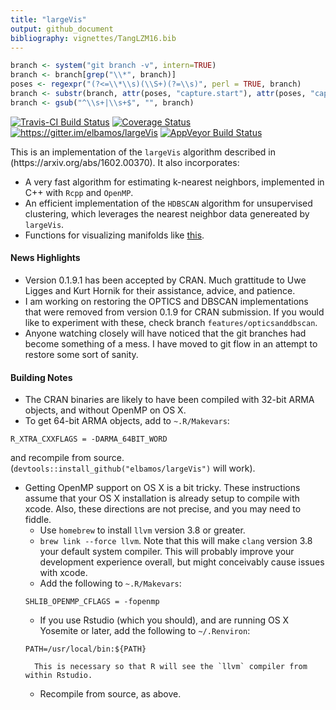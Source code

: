```yaml
---
title: "largeVis"
output: github_document
bibliography: vignettes/TangLZM16.bib
---
```

```r
branch <- system("git branch -v", intern=TRUE)
branch <- branch[grep("\\*", branch)]
poses <- regexpr("(?<=\\*\\s)(\\S+)(?=\\s)", perl = TRUE, branch)
branch <- substr(branch, attr(poses, "capture.start"), attr(poses, "capture.start") + attr(poses, "capture.length"))
branch <- gsub("^\\s+|\\s+$", "", branch)
```
[![Travis-CI Build Status](https://travis-ci.org/elbamos/largeVis.svg?branch=master)](https://travis-ci.org/elbamos/largeVis)
[![Coverage Status](https://img.shields.io/codecov/c/github/elbamos/largeVis/master.svg)](https://codecov.io/gh/elbamos/largeVis/branch/master) [![https://gitter.im/elbamos/largeVis](https://badges.gitter.im/elbamos/largeVis.svg)](https://gitter.im/elbamos/largeVis?utm_source=badge&utm_medium=badge&utm_campaign=pr-badge&utm_content=badge)
[![AppVeyor Build Status](https://ci.appveyor.com/api/projects/status/github/elbamos/largeVis?branch=master&svg=true)](https://ci.appveyor.com/project/elbamos/largeVis?branch=master)

This is an implementation of the `largeVis` algorithm described in (https://arxiv.org/abs/1602.00370).  It also incorporates:

*	A very fast algorithm for estimating k-nearest neighbors, implemented in C++ with `Rcpp` and `OpenMP`.
* An efficient implementation of the `HDBSCAN` algorithm for unsupervised clustering, which leverages the nearest neighbor data genereated by `largeVis`. 
* Functions for visualizing manifolds like [this](http://cs.stanford.edu/people/karpathy/cnnembed/).

#### News Highlights
* Version 0.1.9.1 has been accepted by CRAN. Much grattitude to Uwe Ligges and Kurt Hornik for their assistance, advice, and patience. 
* I am working on restoring the OPTICS and DBSCAN implementations that were removed from version 0.1.9 for CRAN submission. If you would like to experiment with these, check branch `features/opticsanddbscan`. 
* Anyone watching closely will have noticed that the git branches had become something of a mess.  I have moved to git flow in an attempt to restore some sort of sanity.  

#### Building Notes

* The CRAN binaries are likely to have been compiled with 32-bit ARMA objects, and without OpenMP on OS X. 
* To get 64-bit ARMA objects, add to `~.R/Makevars`:
```
R_XTRA_CXXFLAGS = -DARMA_64BIT_WORD
```
and recompile from source. (`devtools::install_github("elbamos/largeVis")` will work). 

* Getting OpenMP support on OS X is a bit tricky. These instructions assume that your OS X installation is already setup to compile with xcode. Also, these directions are not precise, and you may need to fiddle. 
    - Use `homebrew` to install `llvm` version 3.8 or greater.
    - `brew link --force llvm`.   Note that this will make `clang` version 3.8 your default system compiler.  This will probably improve your development experience overall, but might conceivably cause issues with xcode. 
    - Add the following to `~.R/Makevars`:
    ```
    SHLIB_OPENMP_CFLAGS = -fopenmp
    ```
    - If you use Rstudio (which you should), and are running OS X Yosemite or later, add the following to `~/.Renviron`:
    ```
    PATH=/usr/local/bin:${PATH}
    ```
		This is necessary so that R will see the `llvm` compiler from within Rstudio. 
	- Recompile from source, as above.  
